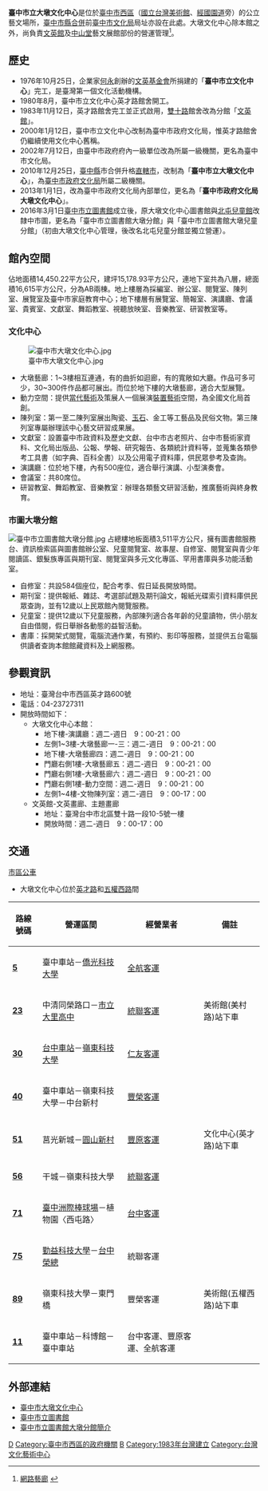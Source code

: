 {{Infobox Museum
 |name        = 臺中市大墩文化中心 <br><small>Taichung City Dadun Cultural Center</small>
 |image       = 臺中市立大墩文化中心.jpg
 |imagesize   = 285px
 |established = 2000年3月
 |location    = {{ROC-TW}}<br>[[臺中市|臺中市]][[西區_(臺中市)|西區]][[英才路|英才路]]600號
 |type        = 公立，藝術中心
 |visitors    = 
 |area        = 佔地：14,450.22[[平方公尺|平方公尺]]<br>建坪：15,178.93平方公尺<br>總面積：16,615平方公尺
 |director    = [[臺中市政府文化局|臺中市政府文化局]]
 |curator     = 
 |website     = [http://www.dadun.culture.taichung.gov.tw www.dadun.culture.taichung.gov.tw]
}}

'''臺中市立大墩文化中心'''是位於[[臺中市|臺中市]][[西區_(臺中市)|西區]]（[[國立台灣美術館|國立台灣美術館]]、[[經國園道|經國園道]]旁）的公立藝文場所，[[臺中市縣合併|臺中市縣合併]]前[[臺中市文化局|臺中市文化局]]局址亦設在此處。大墩文化中心除本館之外，尚負責[[文英館|文英館]]及[[中山堂_(台中市)|中山堂]]藝文展館部份的營運管理<ref>[http://www.dadun.culture.taichung.gov.tw/03_plan/p01_01.asp 網路藝廊] {{webarchive|url=https://web.archive.org/web/20141006122718/http://www.dadun.culture.taichung.gov.tw/03_plan/p01_01.asp |date=2014-10-06 }}</ref>。

==歷史==
*1976年10月25日，企業家[[何永|何永]]創辦的[[文英基金會|文英基金會]]所捐建的「'''臺中市立文化中心'''」完工，是臺灣第一個文化活動機構。
*1980年8月，臺中市立文化中心英才路館舍開工。
*1983年11月12日，英才路館舍完工並正式啟用，[[雙十路_(台中市)|雙十路]]館舍改為分館「[[文英館|文英館]]」。
*2000年1月12日，臺中市立文化中心改制為臺中市政府文化局，惟英才路館舍仍繼續使用文化中心舊稱。
*2002年7月12日，由臺中市政府府內一級單位改為所屬一級機關，更名為臺中市文化局。
*2010年12月25日，[[臺中縣|臺中縣]]市合併升格[[直轄市|直轄市]]，改制為「'''臺中市立大墩文化中心'''」，為[[台中市政府文化局|臺中市政府文化局]]所屬二級機關。
*2013年1月1日，改為臺中市政府文化局內部單位，更名為「'''臺中市政府文化局大墩文化中心'''」。
*2016年3月1日[[臺中市立圖書館|臺中市立圖書館]]成立後，原大墩文化中心圖書館與[[北屯兒童館|北屯兒童館]]改隸中市圖，更名為「臺中市立圖書館大墩分館」與「臺中市立圖書館大墩兒童分館」（初由大墩文化中心管理，後改名北屯兒童分館並獨立營運）。

==館內空間==
佔地面積14,450.22平方公尺，建坪15,178.93平方公尺，連地下室共為八層，總面積16,615平方公尺，分為AB兩棟。地上樓層為採編室、辦公室、閱覽室、陳列室、展覽室及臺中市家庭教育中心；地下樓層有展覽室、簡報室、演講廳、會議室、貴賓室、文獻室、舞蹈教室、視聽放映室、音樂教室、研習教室等。
===文化中心===
[[File:臺中市大墩文化中心.jpg|thumb]]
*大墩藝廊：1~3樓相互連通，有的曲折如迴廊，有的寬敞如大廳。作品可多可少，30~300件作品都可展出。而位於地下樓的大墩藝廊，適合大型展覽。
*動力空間：提供[[當代藝術|當代藝術]]及策展人一個展演[[裝置藝術|裝置藝術]]空間，為全國文化局首創。
*陳列室：第一至二陳列室展出陶瓷、[[玉石|玉石]]、金工等工藝品及民俗文物。第三陳列室專屬辦理該中心藝文研習成果展。
*文獻室：設置臺中市政資料及歷史文獻、台中市古老照片、台中市藝術家資料、文化局出版品、公報、學報、研究報告、各類統計資料等，並蒐集各類參考工具書（如字典、百科全書）以及公用電子資料庫，供民眾參考及查詢。
*演講廳：位於地下樓，內有500座位，適合舉行演講、小型演奏會。
*會議室：共80席位。
*研習教室、舞蹈教室、音樂教室：辦理各類藝文研習活動，推廣藝術與終身教育。

===市圖大墩分館===
[[File:臺中市立圖書館大墩分館.jpg|thumb]]
占總樓地板面積3,511平方公尺，擁有圖書館服務台、資訊檢索區與圖書館辦公室、兒童閱覽室、故事屋、自修室、閱覽室與青少年閱讀區、銀髮族專區與期刊室、閱覽室與多元文化專區、罕用書庫與多功能活動室。

*自修室：共設584個座位，配合考季、假日延長開放時間。
*期刊室：提供報紙、雜誌、考選部試題及期刊論文，報紙光碟索引資料庫供民眾查詢，並有12歲以上民眾館內閱覽服務。
*兒童室：提供12歲以下兒童服務，內部陳列適合各年齡的兒童讀物，供小朋友自由借閱，假日舉辦各動態的益智活動。
*書庫：採開架式閱覽，電腦流通作業，有預約、影印等服務，並提供五台電腦供讀者查詢本館館藏資料及上網服務。

== 參觀資訊 ==
*地址：臺灣台中市西區英才路600號
*電話：04-23727311
*開放時間如下：
**大墩文化中心本館：
***地下樓-演講廳：週二-週日　9：00-21：00
***左側1~3樓-大墩藝廊一-三：週二-週日　9：00-21：00
***地下樓-大墩藝廊四：週二-週日　9：00-21：00
***門廳右側1樓-大墩藝廊五：週二-週日　9：00-21：00
***門廳右側1樓-大墩藝廊六：週二-週日　9：00-21：00
***門廳右側1樓-動力空間：週二-週日　9：00-21：00
***左側1~4樓-文物陳列室：週二-週日　9：00-17：00
**文英館-文英畫廊、主題畫廊
***地址：臺灣台中市北區雙十路一段10-5號一樓
***開放時間：週二-週日　9：00-17：00

==交通==
;[[臺中市市區公車|市區公車]]
*大墩文化中心位於[[英才路|英才路]]和[[五權西路|五權西路]]間
{| class="wikitable" width="100%" align="center"
|-
!路線號碼
!營運區間
!經營業者
!備註
|-
|'''[[台中市公車5路|5]]'''
|臺中車站－[[僑光科技大學|僑光科技大學]]
|[[全航客運|全航客運]]
|
|-
|'''[[台中市公車23路|23]]'''
|中清同榮路口－[[臺中市立大里高級中學|市立大里高中]]
|[[統聯客運|統聯客運]]
|美術館(美村路)站下車
|-
|'''[[台中市公車30路|30]]'''
|[[台中車站|台中車站]]－[[嶺東科技大學|嶺東科技大學]]
|[[仁友客運|仁友客運]]
|
|-
|'''[[台中市公車40路|40]]'''
|臺中車站－嶺東科技大學－中台新村
|[[豐榮客運|豐榮客運]]
|
|-
|'''[[台中市公車51路|51]]'''
|莒光新城－[[圓山新村|圓山新村]]
|[[豐原客運|豐原客運]]
|文化中心(英才路)站下車
|-
|'''[[台中市公車56路|56]]'''
|干城－嶺東科技大學
|[[統聯客運|統聯客運]]
|
|-
|'''[[台中市公車71路|71]]'''
|[[臺中洲際棒球場|臺中洲際棒球場]]－植物園〈西屯路〉
|[[台中客運|台中客運]]
|
|-
|'''[[台中市公車75路|75]]'''
|[[勤益科技大學|勤益科技大學]]－[[臺中榮民總醫院|台中榮總]]
|統聯客運
|
|-
|'''[[台中市公車89路|89]]'''
|嶺東科技大學－東門橋
|豐榮客運
|美術館(五權西路)站下車
|-
|'''[[臺中市公車藍2路|11]]'''
|臺中車站－科博館－臺中車站
|台中客運、豐原客運、全航客運
|
|}

==外部連結==
{{commons category|Taichung City Dadun Cultural Center}}
*[http://www.dadun.culture.taichung.gov.tw/ 臺中市大墩文化中心] {{Wayback|url=http://www.dadun.culture.taichung.gov.tw/ |date=20170226113730 }}
*[http://www.library.taichung.gov.tw/ 臺中市立圖書館]
*[https://www.library.taichung.gov.tw/public/lib/index.asp?m1=63 臺中市立圖書館大墩分館簡介] {{Wayback|url=https://www.library.taichung.gov.tw/public/lib/index.asp?m1=63 |date=20200806131407 }}

[[Category:台中市藝文場所|D]]
[[Category:臺中市西區的政府機關|Category:臺中市西區的政府機關]]
[[Category:臺中市文化局|B]]
[[Category:1983年台灣建立|Category:1983年台灣建立]]
[[Category:台灣文化藝術中心|Category:台灣文化藝術中心]]